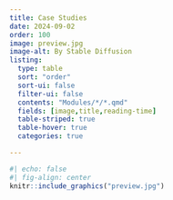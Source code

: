 ```yaml
---
title: Case Studies
date: 2024-09-02
order: 100
image: preview.jpg
image-alt: By Stable Diffusion
listing: 
  type: table
  sort: "order"
  sort-ui: false
  filter-ui: false
  contents: "Modules/*/*.qmd"
  fields: [image,title,reading-time]
  table-striped: true
  table-hover: true
  categories: true

---
```

```r
#| echo: false
#| fig-align: center
knitr::include_graphics("preview.jpg")

```

